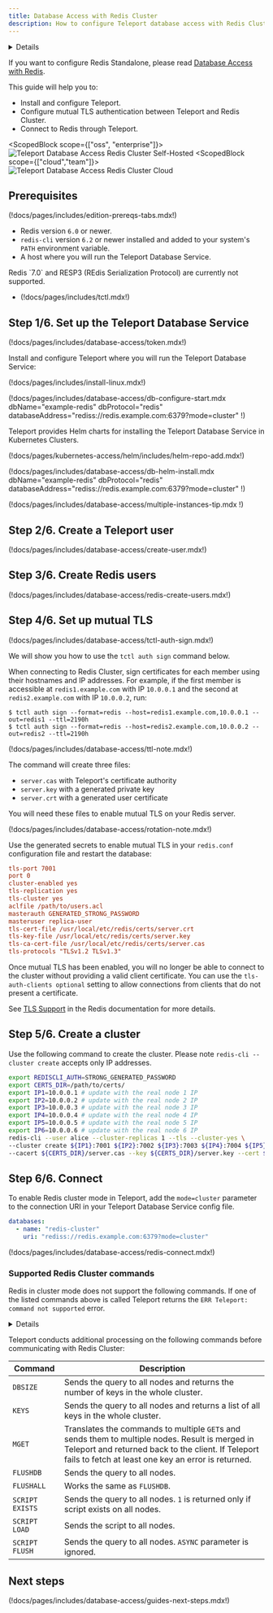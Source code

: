 ```yaml
---
title: Database Access with Redis Cluster
description: How to configure Teleport database access with Redis Cluster.
---
```


<Details
  title="Version warning"
  opened={true}
  scope={["oss", "enterprise"]}
  scopeOnly={true}
  min="9.0"
>
  Database access for Redis is available starting from Teleport `9.0`.
</Details>

If you want to configure Redis Standalone, please read [Database Access with Redis](redis.mdx).

This guide will help you to:

- Install and configure Teleport.
- Configure mutual TLS authentication between Teleport and Redis Cluster.
- Connect to Redis through Teleport.

<ScopedBlock scope={["oss", "enterprise"]}>
![Teleport Database Access Redis Cluster Self-Hosted](../../../img/database-access/guides/rediscluster_selfhosted.png)
</ScopedBlock>
<ScopedBlock scope={["cloud","team"]}>
![Teleport Database Access Redis Cluster Cloud](../../../img/database-access/guides/rediscluster_cloud.png)
</ScopedBlock>

## Prerequisites

(!docs/pages/includes/edition-prereqs-tabs.mdx!)

- Redis version `6.0` or newer.
- `redis-cli` version `6.2` or newer installed and added to your system's `PATH` environment variable.
- A host where you will run the Teleport Database Service.

<Admonition type="note" title="Note">
  Redis `7.0` and RESP3 (REdis Serialization Protocol) are currently not supported.
</Admonition>

- (!docs/pages/includes/tctl.mdx!)

## Step 1/6. Set up the Teleport Database Service

(!docs/pages/includes/database-access/token.mdx!)

Install and configure Teleport where you will run the Teleport Database Service:

<Tabs>
<TabItem label="Linux Server">

(!docs/pages/includes/install-linux.mdx!)

(!docs/pages/includes/database-access/db-configure-start.mdx dbName="example-redis" dbProtocol="redis" databaseAddress="rediss://redis.example.com:6379?mode=cluster" !)

</TabItem>
<TabItem label="Kubernetes Cluster">
  Teleport provides Helm charts for installing the Teleport Database Service in Kubernetes Clusters.

  (!docs/pages/kubernetes-access/helm/includes/helm-repo-add.mdx!)

  (!docs/pages/includes/database-access/db-helm-install.mdx dbName="example-redis" dbProtocol="redis" databaseAddress="rediss://redis.example.com:6379?mode=cluster" !)
</TabItem>
</Tabs>

(!docs/pages/includes/database-access/multiple-instances-tip.mdx !)

## Step 2/6. Create a Teleport user

(!docs/pages/includes/database-access/create-user.mdx!)

## Step 3/6. Create Redis users

(!docs/pages/includes/database-access/redis-create-users.mdx!)

## Step 4/6. Set up mutual TLS

(!docs/pages/includes/database-access/tctl-auth-sign.mdx!)

We will show you how to use the `tctl auth sign` command below.

When connecting to Redis Cluster, sign certificates for each member
using their hostnames and IP addresses.
For example, if the first member is accessible at `redis1.example.com` with IP `10.0.0.1` and
the second at `redis2.example.com` with IP `10.0.0.2`, run:
```code
$ tctl auth sign --format=redis --host=redis1.example.com,10.0.0.1 --out=redis1 --ttl=2190h
$ tctl auth sign --format=redis --host=redis2.example.com,10.0.0.2 --out=redis2 --ttl=2190h
```

(!docs/pages/includes/database-access/ttl-note.mdx!)

The command will create three files:
- `server.cas` with Teleport's certificate authority
- `server.key` with a generated private key
- `server.crt` with a generated user certificate

You will need these files to enable mutual TLS on your Redis server.

(!docs/pages/includes/database-access/rotation-note.mdx!)

Use the generated secrets to enable mutual TLS in your `redis.conf` configuration
file and restart the database:

```ini
tls-port 7001
port 0
cluster-enabled yes
tls-replication yes
tls-cluster yes
aclfile /path/to/users.acl
masterauth GENERATED_STRONG_PASSWORD
masteruser replica-user
tls-cert-file /usr/local/etc/redis/certs/server.crt
tls-key-file /usr/local/etc/redis/certs/server.key
tls-ca-cert-file /usr/local/etc/redis/certs/server.cas
tls-protocols "TLSv1.2 TLSv1.3"
```

Once mutual TLS has been enabled, you will no longer be able to connect to
the cluster without providing a valid client certificate. You can use the
`tls-auth-clients optional` setting to allow connections
from clients that do not present a certificate.

See [TLS Support](https://redis.io/topics/encryption)
in the Redis documentation for more details.

## Step 5/6. Create a cluster

Use the following command to create the cluster. Please note `redis-cli --cluster create` accepts only IP addresses.
```sh
export REDISCLI_AUTH=STRONG_GENERATED_PASSWORD
export CERTS_DIR=/path/to/certs/
export IP1=10.0.0.1 # update with the real node 1 IP
export IP2=10.0.0.2 # update with the real node 2 IP
export IP3=10.0.0.3 # update with the real node 3 IP
export IP4=10.0.0.4 # update with the real node 4 IP
export IP5=10.0.0.5 # update with the real node 5 IP
export IP6=10.0.0.6 # update with the real node 6 IP
redis-cli --user alice --cluster-replicas 1 --tls --cluster-yes \
--cluster create ${IP1}:7001 ${IP2}:7002 ${IP3}:7003 ${IP4}:7004 ${IP5}:7005 ${IP6}:7006 \
--cacert ${CERTS_DIR}/server.cas --key ${CERTS_DIR}/server.key --cert ${CERTS_DIR}/server.crt
```

## Step 6/6. Connect

To enable Redis cluster mode in Teleport, add the `mode=cluster` parameter to the connection URI in
your Teleport Database Service config file.
```yaml
databases:
  - name: "redis-cluster"
    uri: "rediss://redis.example.com:6379?mode=cluster"
```

(!docs/pages/includes/database-access/redis-connect.mdx!)

### Supported Redis Cluster commands

Redis in cluster mode does not support the following commands. If one of the listed commands above is called Teleport
returns the <nobr>`ERR Teleport: command not supported`</nobr> error.

<Details title="Unsupported commands" opened={false}>
- `ACL`
- `ASKING`
- `CLIENT`
- `CLUSTER`
- `CONFIG`
- `DEBUG`
- `EXEC`
- `HELLO`
- `INFO`
- `LATENCY`
- `MEMORY`
- `MIGRATE`
- `MODULE`
- `MONITOR`
- `MULTI`
- `PFDEBUG`
- `PFSELFTEST`
- `PSUBSCRIBE`
- `PSYNC`
- `PUNSUBSCRIBE`
- `PUNSUBSCRIBE`
- `READONLY`
- `READWRITE`
- `REPLCONF`
- `REPLICAOF`
- `ROLE`
- `SCAN`
- `SCRIPT DEBUG`
- `SCRIPT KILL`
- `SHUTDOWN`
- `SLAVEOF`
- `SLOWLOG`
- `SSUBSCRIBE`
- `SUNSUBSCRIBE`
- `SYNC`
- `TIME`
- `WAIT`
- `WATCH`
</Details>

Teleport conducts additional processing on the following commands before 
communicating with Redis Cluster:

| Command                      | Description                                                                                                                                                                                                  |
|------------------------------|--------------------------------------------------------------------------------------------------------------------------------------------------------------------------------------------------------------|
| `DBSIZE`                     | Sends the query to all nodes and returns the number of keys in the whole cluster.                                                                                                                            |
| `KEYS`                       | Sends the query to all nodes and returns a list of all keys in the whole cluster.                                                                                                                            |
| `MGET`                       | Translates the commands to multiple `GET`s and sends them to multiple nodes. Result is merged in Teleport and returned back to the client. If Teleport fails to fetch at least one key an error is returned. |
| `FLUSHDB`                    | Sends the query to all nodes.                                                                                                                                                                                |
| `FLUSHALL`                   | Works the same as `FLUSHDB`.                                                                                                                                                                                 |
| <nobr>`SCRIPT EXISTS`</nobr> | Sends the query to all nodes. `1` is returned only if script exists on all nodes.                                                                                                                            |
| <nobr>`SCRIPT LOAD`</nobr>   | Sends the script to all nodes.                                                                                                                                                                               |
| <nobr>`SCRIPT FLUSH`</nobr>  | Sends the query to all nodes. `ASYNC` parameter is ignored.                                                                                                                                                  |

## Next steps

(!docs/pages/includes/database-access/guides-next-steps.mdx!)
